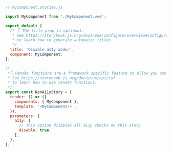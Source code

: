 ```js
// MyComponent.stories.js

import MyComponent from './MyComponent.vue';

export default {
  /* 👇 The title prop is optional.
   * See https://storybook.js.org/docs/vue/configure/overview#configure-story-loading
   * to learn how to generate automatic titles
   */
  title: 'Disable a11y addon',
  component: MyComponent,
};

/*
 *👇 Render functions are a framework specific feature to allow you control on how the component renders.
 * See https://storybook.js.org/docs/vue/api/csf
 * to learn how to use render functions.
 */
export const NonA11yStory = {
  render: () => ({
    components: { MyComponent },
    template: '<MyComponent/>',
  }),
  parameters: {
    a11y: {
      // This option disables all a11y checks on this story
      disable: true,
    },
  },
};
```
